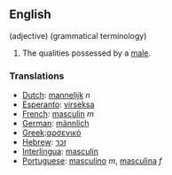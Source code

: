 ==English==
(adjective) (grammatical terminology)
#The qualities possessed by a [[male]].

===Translations===
*[[Dutch]]: [[mannelijk]] ''n''
*[[Esperanto]]: [[virseksa]]
*[[French]]: [[masculin]] ''m''
*[[German]]: [[männlich]]
*[[Greek]]:[[αρσενικό]]
*[[Hebrew]]: [[זכר]]
*[[Interlingua]]: [[masculin]]
*[[Portuguese]]: [[masculino]] ''m'', [[masculina]] ''f''